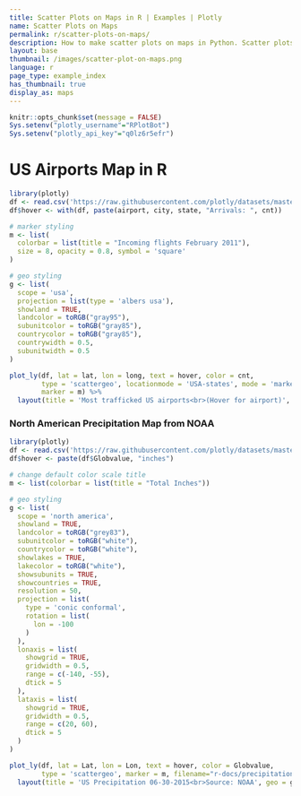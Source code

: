 ```yaml
---
title: Scatter Plots on Maps in R | Examples | Plotly
name: Scatter Plots on Maps
permalink: r/scatter-plots-on-maps/
description: How to make scatter plots on maps in Python. Scatter plots on maps highlight geographic areas and can be colored by value.
layout: base
thumbnail: /images/scatter-plot-on-maps.png
language: r
page_type: example_index
has_thumbnail: true
display_as: maps
---
```


```r
knitr::opts_chunk$set(message = FALSE)
Sys.setenv("plotly_username"="RPlotBot")
Sys.setenv("plotly_api_key"="q0lz6r5efr")
```

# US Airports Map in R
```r
library(plotly)
df <- read.csv('https://raw.githubusercontent.com/plotly/datasets/master/2011_february_us_airport_traffic.csv')
df$hover <- with(df, paste(airport, city, state, "Arrivals: ", cnt))

# marker styling
m <- list(
  colorbar = list(title = "Incoming flights February 2011"),
  size = 8, opacity = 0.8, symbol = 'square'
)

# geo styling
g <- list(
  scope = 'usa',
  projection = list(type = 'albers usa'),
  showland = TRUE,
  landcolor = toRGB("gray95"),
  subunitcolor = toRGB("gray85"),
  countrycolor = toRGB("gray85"),
  countrywidth = 0.5,
  subunitwidth = 0.5
)

plot_ly(df, lat = lat, lon = long, text = hover, color = cnt,
        type = 'scattergeo', locationmode = 'USA-states', mode = 'markers',
        marker = m) %>%
  layout(title = 'Most trafficked US airports<br>(Hover for airport)', geo = g)
```

### North American Precipitation Map from NOAA
```r
library(plotly)
df <- read.csv('https://raw.githubusercontent.com/plotly/datasets/master/2015_06_30_precipitation.csv')
df$hover <- paste(df$Globvalue, "inches")

# change default color scale title
m <- list(colorbar = list(title = "Total Inches"))

# geo styling
g <- list(
  scope = 'north america',
  showland = TRUE,
  landcolor = toRGB("grey83"),
  subunitcolor = toRGB("white"),
  countrycolor = toRGB("white"),
  showlakes = TRUE,
  lakecolor = toRGB("white"),
  showsubunits = TRUE,
  showcountries = TRUE,
  resolution = 50,
  projection = list(
    type = 'conic conformal',
    rotation = list(
      lon = -100
    )
  ),
  lonaxis = list(
    showgrid = TRUE,
    gridwidth = 0.5,
    range = c(-140, -55),
    dtick = 5
  ),
  lataxis = list(
    showgrid = TRUE,
    gridwidth = 0.5,
    range = c(20, 60),
    dtick = 5
  )
)

plot_ly(df, lat = Lat, lon = Lon, text = hover, color = Globvalue,
        type = 'scattergeo', marker = m, filename="r-docs/precipitation-map") %>%
  layout(title = 'US Precipitation 06-30-2015<br>Source: NOAA', geo = g)
```
